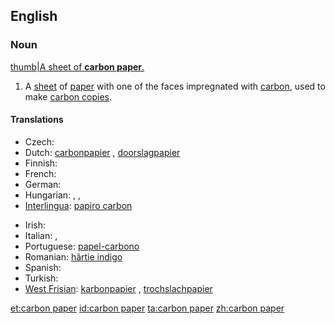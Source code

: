 ==English==

===Noun===
{{en-noun|sg=[[carbon]] [[paper]]}}
[[image:Carbon paper.jpg|thumb|A sheet of '''carbon paper'''.]]
# A [[sheet]] of [[paper]] with one of the faces impregnated with [[carbon]], used to make [[carbon copy|carbon copies]].

====Translations====
{{trans-top|sheet of paper used to make carbon copies}}
* Czech: {{t-|cs|kopírovací papír|m}}
* Dutch: [[carbonpapier]] {{n}}, [[doorslagpapier]] {{n}}
* Finnish: {{t-|fi|hiilipaperi}}
* French: {{t+|fr|papier carbone|m}}
* German: {{t|de|Durchschlagpapier|n}}
* Hungarian: {{t|hu|indigó}}, {{t|hu|másolópapír}}, {{t|hu|karbonpapír}}
* [[Interlingua]]: [[papiro carbon]]
{{trans-mid}}
* Irish: {{t-|ga|páipéar carbóin|m|xs=Irish}}
* Italian: {{t-|it|carta carbone|f}}, {{t-|it|carta velina|f}}
* Portuguese: [[papel-carbono]] {{m}}
* Romanian: [[hârtie indigo]] {{f}}
* Spanish: {{t-|es|papel carbón}}
* Turkish: {{t|tr|karbon kağıdı|alt=karbon kâğıdı}}
* [[West Frisian]]: [[karbonpapier]] {{n}}, [[trochslachpapier]] {{n}}
{{trans-bottom}}

[[et:carbon paper]]
[[id:carbon paper]]
[[ta:carbon paper]]
[[zh:carbon paper]]